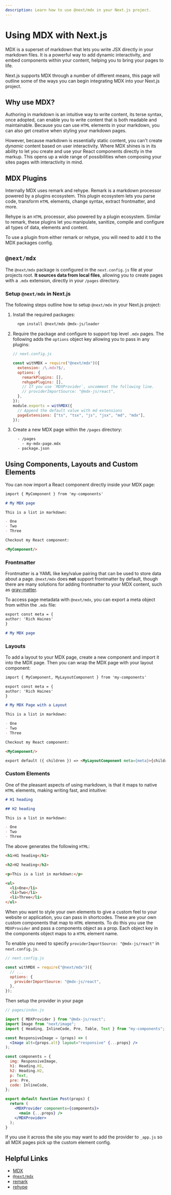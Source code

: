```yaml
---
description: Learn how to use @next/mdx in your Next.js project.
---
```


# Using MDX with Next.js

MDX is a superset of markdown that lets you write JSX directly in your markdown files. It is a powerful way to add dynamic interactivity, and embed components within your content, helping you to bring your pages to life.

Next.js supports MDX through a number of different means, this page will outline some of the ways you can begin integrating MDX into your Next.js project.

## Why use MDX?

Authoring in markdown is an intuitive way to write content, its terse syntax, once adopted, can enable you to write content that is both readable and maintainable. Because you can use `HTML` elements in your markdown, you can also get creative when styling your markdown pages.

However, because markdown is essentially static content, you can't create _dynamic_ content based on user interactivity. Where MDX shines is in its ability to let you create and use your React components directly in the markup. This opens up a wide range of possibilities when composing your sites pages with interactivity in mind.

## MDX Plugins

Internally MDX uses remark and rehype. Remark is a markdown processor powered by a plugins ecosystem. This plugin ecosystem lets you parse code, transform `HTML` elements, change syntax, extract frontmatter, and more.

Rehype is an `HTML` processor, also powered by a plugin ecosystem. Similar to remark, these plugins let you manipulate, sanitize, compile and configure all types of data, elements and content.

To use a plugin from either remark or rehype, you will need to add it to the MDX packages config.

## `@next/mdx`

The `@next/mdx` package is configured in the `next.config.js` file at your projects root. **It sources data from local files**, allowing you to create pages with a `.mdx` extension, directly in your `/pages` directory.

### Setup `@next/mdx` in Next.js

The following steps outline how to setup `@next/mdx` in your Next.js project:

1. Install the required packages:

   ```bash
     npm install @next/mdx @mdx-js/loader
   ```

2. Require the package and configure to support top level `.mdx` pages. The following adds the `options` object key allowing you to pass in any plugins:

   ```js
   // next.config.js

   const withMDX = require("@next/mdx")({
     extension: /\.mdx?$/,
     options: {
       remarkPlugins: [],
       rehypePlugins: [],
       // If you use `MDXProvider`, uncomment the following line.
       // providerImportSource: "@mdx-js/react",
     },
   });
   module.exports = withMDX({
     // Append the default value with md extensions
     pageExtensions: ["ts", "tsx", "js", "jsx", "md", "mdx"],
   });
   ```

3. Create a new MDX page within the `/pages` directory:

   ```bash
     - /pages
       - my-mdx-page.mdx
     - package.json
   ```

## Using Components, Layouts and Custom Elements

You can now import a React component directly inside your MDX page:

```md
import { MyComponent } from 'my-components'

# My MDX page

This is a list in markdown:

- One
- Two
- Three

Checkout my React component:

<MyComponent/>
```

### Frontmatter

Frontmatter is a YAML like key/value pairing that can be used to store data about a page. `@next/mdx` does **not** support frontmatter by default, though there are many solutions for adding frontmatter to your MDX content, such as [gray-matter](https://github.com/jonschlinkert/gray-matter).

To access page metadata with `@next/mdx`, you can export a meta object from within the `.mdx` file:

```md
export const meta = {
author: 'Rich Haines'
}

# My MDX page
```

### Layouts

To add a layout to your MDX page, create a new component and import it into the MDX page. Then you can wrap the MDX page with your layout component:

```md
import { MyComponent, MyLayoutComponent } from 'my-components'

export const meta = {
author: 'Rich Haines'
}

# My MDX Page with a Layout

This is a list in markdown:

- One
- Two
- Three

Checkout my React component:

<MyComponent/>

export default ({ children }) => <MyLayoutComponent meta={meta}>{children}</MyLayoutComponent>
```

### Custom Elements

One of the pleasant aspects of using markdown, is that it maps to native `HTML` elements, making writing fast, and intuitive:

```md
# H1 heading

## H2 heading

This is a list in markdown:

- One
- Two
- Three
```

The above generates the following `HTML`:

```html
<h1>H1 heading</h1>

<h2>H2 heading</h2>

<p>This is a list in markdown:</p>

<ul>
  <li>One</li>
  <li>Two</li>
  <li>Three</li>
</ul>
```

When you want to style your own elements to give a custom feel to your website or application, you can pass in shortcodes. These are your own custom components that map to `HTML` elements. To do this you use the `MDXProvider` and pass a components object as a prop. Each object key in the components object maps to a `HTML` element name.

To enable you need to specify `providerImportSource: "@mdx-js/react"` in `next.config.js`.

```js
// next.config.js

const withMDX = require("@next/mdx")({
  // ...
  options: {
    providerImportSource: "@mdx-js/react",
  },
});
```

Then setup the provider in your page

```jsx
// pages/index.js

import { MDXProvider } from "@mdx-js/react";
import Image from "next/image";
import { Heading, InlineCode, Pre, Table, Text } from "my-components";

const ResponsiveImage = (props) => (
  <Image alt={props.alt} layout="responsive" {...props} />
);

const components = {
  img: ResponsiveImage,
  h1: Heading.H1,
  h2: Heading.H2,
  p: Text,
  pre: Pre,
  code: InlineCode,
};

export default function Post(props) {
  return (
    <MDXProvider components={components}>
      <main {...props} />
    </MDXProvider>
  );
}
```

If you use it across the site you may want to add the provider to `_app.js` so all MDX pages pick up the custom element config.

## Helpful Links

- [MDX](https://mdxjs.com)
- [`@next/mdx`](https://www.npmjs.com/package/@next/mdx)
- [remark](https://github.com/remarkjs/remark)
- [rehype](https://github.com/rehypejs/rehype)

